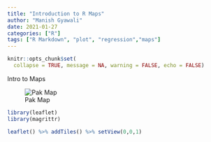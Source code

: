```yaml
---
title: "Introduction to R Maps"
author: "Manish Gyawali"
date: 2021-01-27
categories: ["R"]
tags: ["R Markdown", "plot", "regression","maps"]
---
```


```r
knitr::opts_chunk$set(
  collapse = TRUE, message = NA, warning = FALSE, echo = FALSE)
```

Intro to Maps

![Pak Map](/pak_map.png)
```r

library(leaflet)
library(magrittr)

leaflet() %>% addTiles() %>% setView(0,0,1)

```

